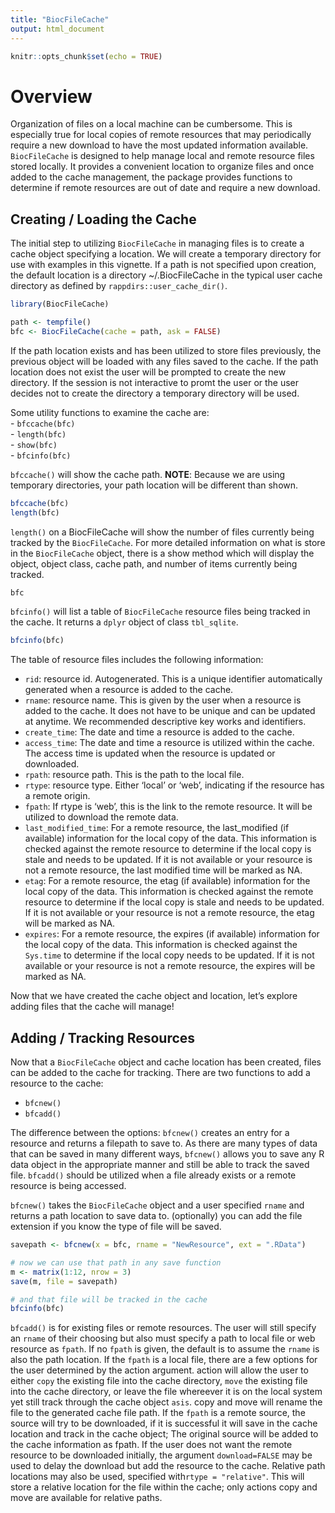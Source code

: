 ```yaml
---
title: "BiocFileCache"
output: html_document
---
```


```r
knitr::opts_chunk$set(echo = TRUE)
```

# Overview  
Organization of files on a local machine can be cumbersome. This is especially true for local copies of remote resources that may periodically require a new download to have the most updated information available. `BiocFileCache` is designed to help manage local and remote resource files stored locally. It provides a convenient location to organize files and once added to the cache management, the package provides functions to determine if remote resources are out of date and require a new download.  

## Creating / Loading the Cache  
The initial step to utilizing `BiocFileCache` in managing files is to create a cache object specifying a location. We will create a temporary directory for use with examples in this vignette. If a path is not specified upon creation, the default location is a directory  ~/.BiocFileCache in the typical user cache directory as defined by `rappdirs::user_cache_dir()`.  

```r
library(BiocFileCache)

path <- tempfile()
bfc <- BiocFileCache(cache = path, ask = FALSE)
```

If the path location exists and has been utilized to store files previously, the previous object will be loaded with any files saved to the cache. If the path location does not exist the user will be prompted to create the new directory. If the session is not interactive to promt the user or the user decides not to create the directory a temporary directory will be used.  

Some utility functions to examine the cache are:  
- `bfccache(bfc)`  
- `length(bfc)`  
- `show(bfc)`  
- `bfcinfo(bfc)`  

`bfccache()` will show the cache path. **NOTE**: Because we are using temporary directories, your path location will be different than shown.  

```r
bfccache(bfc)
length(bfc)
```

`length()` on a BiocFileCache will show the number of files currently being tracked by the `BiocFileCache`. For more detailed information on what is store in the `BiocFileCache` object, there is a show method which will display the object, object class, cache path, and number of items currently being tracked.  

```r
bfc
```

`bfcinfo()` will list a table of `BiocFileCache` resource files being tracked in the cache. It returns a `dplyr` object of class  `tbl_sqlite`.  

```r
bfcinfo(bfc)
```

The table of resource files includes the following information:  

- `rid`: resource id. Autogenerated. This is a unique identifier automatically generated when a resource is added to the cache.  
- `rname`: resource name. This is given by the user when a resource is added to the cache. It does not have to be unique and can be updated at anytime. We recommended descriptive key works and identifiers.  
- `create_time`: The date and time a resource is added to the cache.  
- `access_time`: The date and time a resource is utilized within the cache. The access time is updated when the resource is updated or downloaded.  
- `rpath`: resource path. This is the path to the local file.  
- `rtype`: resource type. Either 'local' or 'web', indicating if the resource has a remote origin.  
- `fpath`: If rtype is 'web', this is the link to the remote resource. It will be utilized to download the remote data.  
- `last_modified_time`: For a remote resource, the last_modified (if available) information for the local copy of the data. This information is checked against the remote resource to determine if the local copy is stale and needs to be updated. If it is not available or your resource is not a remote resource, the last modified time will be marked as NA.  
- `etag`:  For a remote resource, the etag (if available) information for the local copy of the data. This information is checked against the remote resource to determine if the local copy is stale and needs to be updated. If it is not available or your resource is not a remote resource, the etag will be marked as NA.  
- `expires`: For a remote resource, the expires (if available) information for the local copy of the data. This information is checked against the `Sys.time` to determine if the local copy needs to be updated. If it is not available or your resource is not a remote resource, the expires will be marked as NA.  

Now that we have created the cache object and location, let’s explore adding files that the cache will manage!  

## Adding / Tracking Resources  
Now that a `BiocFileCache` object and cache location has been created, files can be added to the cache for tracking. There are two functions to add a resource to the cache:  

- `bfcnew()`  
- `bfcadd()`  

The difference between the options: `bfcnew()` creates an entry for a resource and returns a filepath to save to. As there are many types of data that can be saved in many different ways, `bfcnew()` allows you to save any R data object in the appropriate manner and still be able to track the saved file. `bfcadd()` should be utilized when a file already exists or a remote resource is being accessed.  

`bfcnew()` takes the `BiocFileCache` object and a user specified `rname` and returns a path location to save data to. (optionally) you can add the file extension if you know the type of file will be saved.  

```r
savepath <- bfcnew(x = bfc, rname = "NewResource", ext = ".RData")

# now we can use that path in any save function
m <- matrix(1:12, nrow = 3)
save(m, file = savepath)

# and that file will be tracked in the cache
bfcinfo(bfc)
```

`bfcadd()` is for existing files or remote resources. The user will still specify an `rname` of their choosing but also must specify a path to local file or web resource as `fpath`. If no `fpath` is given, the default is to assume the `rname` is also the path location. If the `fpath` is a local file, there are a few options for the user determined by the action argument. action will allow the user to either `copy` the existing file into the cache directory, `move` the existing file into the cache directory, or leave the file whereever it is on the local system yet still track through the cache object  `asis`. copy and move will rename the file to the generated cache file path. If the `fpath` is a remote source, the source will try to be downloaded, if it is successful it will save in the cache location and track in the cache object; The original source will be added to the cache information as fpath. If the user does not want the remote resource to be downloaded initially, the argument `download=FALSE` may be used to delay the download but add the resource to the cache. Relative path locations may also be used, specified with` rtype = "relative"`. This will store a relative location for the file within the cache; only actions copy and move are available for relative paths.  





































